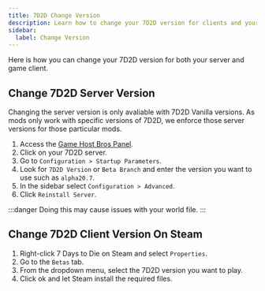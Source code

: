 ```yaml
---
title: 7D2D Change Version
description: Learn how to change your 7D2D version for clients and your server.
sidebar:
  label: Change Version
---
```


Here is how you can change your 7D2D version for both your server and game client.

## Change 7D2D Server Version

Changing the server version is only avaliable with 7D2D Vanilla versions. As mods only work with specific versions of 7D2D, we enforce those server versions for those particular mods.

1. Access the [Game Host Bros Panel](https://panel.gamehostbros.com/).
2. Click on your 7D2D server.
3. Go to `Configuration > Startup Parameters`.
4. Look for `7D2D Version` or `Beta Branch` and enter the version you want to use such as `alpha20.7`.
5. In the sidebar select `Configuration > Advanced`.
6. Click `Reinstall Server`.

:::danger
Doing this may cause issues with your world file.
:::

## Change 7D2D Client Version On Steam

1. Right-click 7 Days to Die on Steam and select `Properties`.
2. Go to the `Betas` tab.
3. From the dropdown menu, select the 7D2D version you want to play.
4. Click ok and let Steam install the required files.